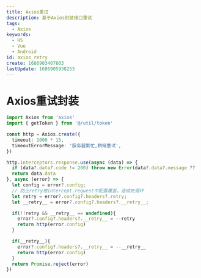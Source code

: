 ```yaml
---
title: Axios重试
description: 基于Axios封装接口重试
tags:
  - Axios
keywords:
  - H5
  - Vue
  - Android
id: axios_retry
create: 1686903407603
lastUpdate: 1686905938253
---
```


# Axios重试封装

```typescript
import Axios from 'axios'
import { getToken } from '@/util/token'

const http = Axios.create({
  timeout: 1000 * 15,
  timeoutErrorMessage: '服务器繁忙,稍候重试',
})

http.interceptors.response.use(async (data) => {
  if (data?.data?.code != 200) throw new Error(data?.data?.message ?? '服务器异常')
  return data.data
}, async (error) => {
  let config = error?.config;
  // 防止retry被intercept.request中配置覆盖，造成死循环
  let retry = error?.config?.headers?.retry;
  let __retry__ = error?.config?.headers?.__retry__;

  if(!!retry && __retry__ == undefined){
    error?.config?.headers?.__retry__ = --retry
    return http(error.config)
  }

  if(__retry__){
    error?.config?.headers?.__retry__ = --__retry__
    return http(error.config)
  }
  return Promise.reject(error)
})
```
